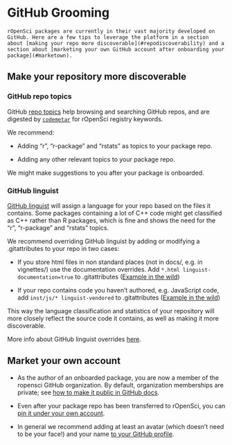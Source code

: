 # GitHub Grooming {#grooming}

```block
rOpenSci packages are currently in their vast majority developed on GitHub. Here are a few tips to leverage the platform in a section about [making your repo more discoverable](#repodiscoverability) and a section about [marketing your own GitHub account after onboarding your package](#marketown).

```

## Make your repository more discoverable {#repodiscoverability}

### GitHub repo topics

GitHub [repo topics](https://help.github.com/articles/classifying-your-repository-with-topics/) help browsing and searching GitHub repos, and are digested by [`codemetar`](https://github.com/ropensci/codemetar) for rOpenSci registry keywords.

We recommend:

* Adding "r", "r-package" and "rstats" as topics to your package repo.

* Adding any other relevant topics to your package repo.

We might make suggestions to you after your package is onboarded.

### GitHub linguist

[GitHub linguist](https://github.com/github/linguist) will assign a language for your repo based on the files it contains. Some packages containing a lot of C++ code might get classified as C++ rather than R packages, which is fine and shows the need for the "r", "r-package" and "rstats" topics.

We recommend overriding GitHub linguist by adding or modifying a .gitattributes to your repo in two cases:

* If you store html files in non standard places (not in docs/, e.g. in vignettes/) use the documentation overrides. Add `*.html linguist-documentation=true` to .gitattributes ([Example in the wild](https://github.com/ropensci/ecoengine/blob/56b64d8d29dfae430a776d1dd440b240452eb1bf/.gitattributes#L5))

* If your repo contains code you haven't authored, e.g. JavaScript code, add `inst/js/* linguist-vendored` to .gitattributes ([Example in the wild](https://github.com/ropensci/wellknown/blob/4435eb620eeae346d2cab7d62276c29dee29a898/.gitattributes#L1))

This way the language classification and statistics of your repository will more closely reflect the source code it contains, as well as making it more discoverable.

More info about GitHub linguist overrides [here](https://github.com/github/linguist#overrides).


## Market your own account {#marketown}

* As the author of an onboarded package, you are now a member of the ropensci GitHub organization. By default, organization memberships are private; see [how to make it public in GitHub docs](https://help.github.com/articles/publicizing-or-hiding-organization-membership/).

* Even after your package repo has been transferred to rOpenSci, you can [pin it under your own account](https://help.github.com/articles/pinning-repositories-to-your-profile/).

* In general we recommend adding at least an avatar (which doesn't need to be your face!) and your name [to your GitHub profile](https://help.github.com/articles/customizing-your-profile/).

